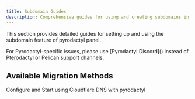 ```yaml
---
title: Subdomain Guides
description: Comprehensive guides for using and creating subdomains in the pyrodactyl panel
---
```


This section provides detailed guides for setting up and using the subdomain feature of pyrodactyl panel.

<Callout type="info">
  For Pyrodactyl-specific issues, please use [Pyrodactyl Discord]() instead of
  Pterodactyl or Pelican support channels.
</Callout>

## Available Migration Methods

<Cards>
  <Card title="Cloudflare Integration" href="/docs/pyrodactyl/subdomains/cloudflare">
    Configure and Start using Cloudflare DNS with pyrodactyl
  </Card>
</Cards>

